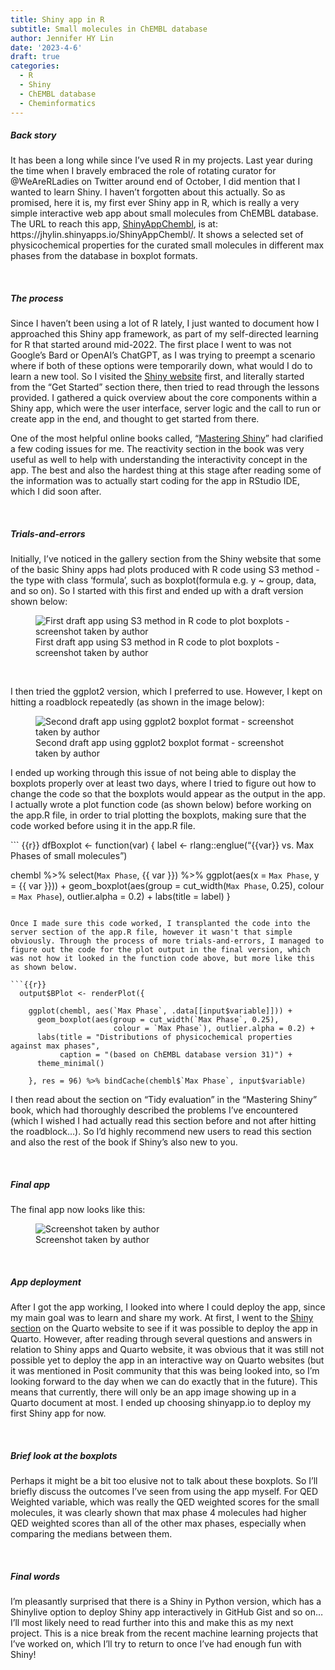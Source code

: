 ```yaml
---
title: Shiny app in R
subtitle: Small molecules in ChEMBL database
author: Jennifer HY Lin
date: '2023-4-6'
draft: true
categories:
  - R
  - Shiny
  - ChEMBL database
  - Cheminformatics
---
```


##### **Back story**

It has been a long while since I've used R in my projects. Last year during the time when I bravely embraced the role of rotating curator for @WeAreRLadies on Twitter around end of October, I did mention that I wanted to learn Shiny. I haven't forgotten about this actually. So as promised, here it is, my first ever Shiny app in R, which is really a very simple interactive web app about small molecules from ChEMBL database. The URL to reach this app, [ShinyAppChembl](https://jhylin.shinyapps.io/ShinyAppChembl/), is at: https://jhylin.shinyapps.io/ShinyAppChembl/. It shows a selected set of physicochemical properties for the curated small molecules in different max phases from the database in boxplot formats.

<br>

##### **The process**

Since I haven't been using a lot of R lately, I just wanted to document how I approached this Shiny app framework, as part of my self-directed learning for R that started around mid-2022. The first place I went to was not Google's Bard or OpenAI's ChatGPT, as I was trying to preempt a scenario where if both of these options were temporarily down, what would I do to learn a new tool. So I visited the [Shiny website](https://shiny.rstudio.com/) first, and literally started from the "Get Started" section there, then tried to read through the lessons provided. I gathered a quick overview about the core components within a Shiny app, which were the user interface, server logic and the call to run or create app in the end, and thought to get started from there.

One of the most helpful online books called, "[Mastering Shiny](https://mastering-shiny.org/index.html)" had clarified a few coding issues for me. The reactivity section in the book was very useful as well to help with understanding the interactivity concept in the app. The best and also the hardest thing at this stage after reading some of the information was to actually start coding for the app in RStudio IDE, which I did soon after.

<br>

##### **Trials-and-errors**

Initially, I've noticed in the gallery section from the Shiny website that some of the basic Shiny apps had plots produced with R code using S3 method - the type with class 'formula', such as boxplot(formula e.g. y ~ group, data, and so on). So I started with this first and ended up with a draft version shown below:

![First draft app using S3 method in R code to plot boxplots - screenshot taken by author](Draft_app_error_1.jpg)

<br>

I then tried the ggplot2 version, which I preferred to use. However, I kept on hitting a roadblock repeatedly (as shown in the image below):

![Second draft app using ggplot2 boxplot format - screenshot taken by author](Draft_app_error_2.jpg)

I ended up working through this issue of not being able to display the boxplots properly over at least two days, where I tried to figure out how to change the code so that the boxplots would appear as the output in the app. I actually wrote a plot function code (as shown below) before working on the app.R file, in order to trial plotting the boxplots, making sure that the code worked before using it in the app.R file.

``` {{r}}
dfBoxplot <- function(var) {
  label <- rlang::englue("{{var}} vs. Max Phases of small molecules")
  
  chembl %>% 
    select(`Max Phase`, {{ var }}) %>% 
    ggplot(aes(x = `Max Phase`, y = {{ var }})) +
    geom_boxplot(aes(group = cut_width(`Max Phase`, 0.25), 
                     colour = `Max Phase`), 
                 outlier.alpha = 0.2) +
    labs(title = label)
}
```

Once I made sure this code worked, I transplanted the code into the server section of the app.R file, however it wasn't that simple obviously. Through the process of more trials-and-errors, I managed to figure out the code for the plot output in the final version, which was not how it looked in the function code above, but more like this as shown below.

```{{r}}
  output$BPlot <- renderPlot({ 
    
    ggplot(chembl, aes(`Max Phase`, .data[[input$variable]])) +
      geom_boxplot(aes(group = cut_width(`Max Phase`, 0.25), 
                       colour = `Max Phase`), outlier.alpha = 0.2) +
      labs(title = "Distributions of physicochemical properties against max phases",
           caption = "(based on ChEMBL database version 31)") +
      theme_minimal()
    
    }, res = 96) %>% bindCache(chembl$`Max Phase`, input$variable)
```

I then read about the section on "Tidy evaluation" in the "Mastering Shiny" book, which had thoroughly described the problems I've encountered (which I wished I had actually read this section before and not after hitting the roadblock...). So I'd highly recommend new users to read this section and also the rest of the book if Shiny's also new to you.

<br>

##### **Final app**

The final app now looks like this:

![Screenshot taken by author](Final_app.jpg)

<br>

##### **App deployment**

After I got the app working, I looked into where I could deploy the app, since my main goal was to learn and share my work. At first, I went to the [Shiny section](https://quarto.org/docs/interactive/shiny/index.html) on the Quarto website to see if it was possible to deploy the app in Quarto. However, after reading through several questions and answers in relation to Shiny apps and Quarto website, it was obvious that it was still not possible yet to deploy the app in an interactive way on Quarto websites (but it was mentioned in Posit community that this was being looked into, so I'm looking forward to the day when we can do exactly that in the future). This means that currently, there will only be an app image showing up in a Quarto document at most. I ended up choosing shinyapp.io to deploy my first Shiny app for now.

<br>

##### **Brief look at the boxplots**

Perhaps it might be a bit too elusive not to talk about these boxplots. So I'll briefly discuss the outcomes I've seen from using the app myself. For QED Weighted variable, which was really the QED weighted scores for the small molecules, it was clearly shown that max phase 4 molecules had higher QED weighted scores than all of the other max phases, especially when comparing the medians between them.

<br>

##### **Final words**

I'm pleasantly surprised that there is a Shiny in Python version, which has a Shinylive option to deploy Shiny app interactively in GitHub Gist and so on... I'll most likely need to read further into this and make this as my next project. This is a nice break from the recent machine learning projects that I've worked on, which I'll try to return to once I've had enough fun with Shiny!
